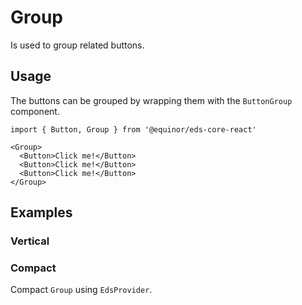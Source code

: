 
# Group

Is used to group related buttons.

<Links 
documentationUrl="https://eds.equinor.com/0b0c666ab/p/22cd7f-toggle-button/b/86826a"
sourceUrl="https://github.com/equinor/design-system/blob/develop/packages/eds-core-react/src/components/Group/Group.tsx"
npmUrl="https://www.npmjs.com/package/@equinor/eds-core-react/"
/>

<Story id="inputs-group--introduction" />
<PropsTable />

## Usage

The buttons can be grouped by wrapping them with the `ButtonGroup` component.

```tsx
import { Button, Group } from '@equinor/eds-core-react'

<Group>
  <Button>Click me!</Button>
  <Button>Click me!</Button>
  <Button>Click me!</Button>
</Group>
```

## Examples

### Vertical

<Story id="inputs-group--vertical" />

### Compact

Compact `Group` using `EdsProvider`.
<Story id="inputs-group--compact" />